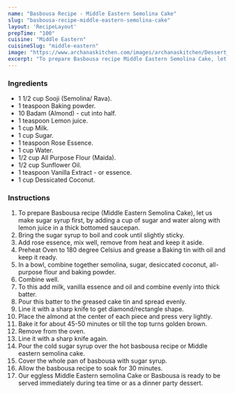 ---
name: "Basbousa Recipe - Middle Eastern Semolina Cake"
slug: "basbousa-recipe-middle-eastern-semolina-cake"
layout: 'RecipeLayout'
prepTime: "100"
cuisine: "Middle Eastern"
cuisineSlug: "middle-eastern"
image: "https://www.archanaskitchen.com/images/archanaskitchen/Dessert_Cakes/Basbousa_Recipe-_Middle_Eastern_Semolina_Cake-1.jpg"
excerpt: "To prepare Basbousa recipe Middle Eastern Semolina Cake, let us make sugar syrup first, by adding a cup of sugar and water along with lemon juice in a thick bottomed saucepan"
---

### Ingredients

- 1 1/2 cup Sooji (Semolina/ Rava).
- 1 teaspoon Baking powder.
- 10 Badam (Almond) - cut into half.
- 1 teaspoon Lemon juice.
- 1 cup Milk.
- 1 cup Sugar.
- 1 teaspoon Rose Essence.
- 1 cup Water.
- 1/2 cup All Purpose Flour (Maida).
- 1/2 cup Sunflower Oil.
- 1 teaspoon Vanilla Extract - or essence.
- 1 cup Dessicated Coconut.

### Instructions

1. To prepare Basbousa recipe (Middle Eastern Semolina Cake), let us make sugar syrup first, by adding a cup of sugar and water along with lemon juice in a thick bottomed saucepan.
1. Bring the sugar syrup to boil and cook until slightly sticky.
1. Add rose essence, mix well, remove from heat and keep it aside.
1. Preheat Oven to 180 degree Celsius and grease a Baking tin with oil and keep it ready.
1. In a bowl, combine together semolina, sugar, desiccated coconut, all-purpose flour and baking powder.
1. Combine well.
1. To this add milk, vanilla essence and oil and combine evenly into thick batter.
1. Pour this batter to the greased cake tin and spread evenly.
1. Line it with a sharp knife to get diamond/rectangle shape.
1. Place the almond at the center of each piece and press very lightly.
1. Bake it for about 45-50 minutes or till the top turns golden brown.
1. Remove from the oven.
1. Line it with a sharp knife again.
1. Pour the cold sugar syrup over the hot basbousa recipe or Middle eastern semolina cake.
1. Cover the whole pan of basbousa with sugar syrup.
1. Allow the basbousa recipe to soak for 30 minutes.
1. Our eggless Middle Eastern semolina Cake or Basbousa is ready to be served immediately during tea time or as a dinner party dessert.
